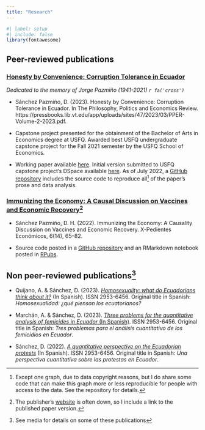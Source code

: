 ```yaml
---
title: "Research"
---
```


```r
#| label: setup
#| include: false
library(fontawesome)
```

## Peer-reviewed publications

### [Honesty by Convenience: Corruption Tolerance in Ecuador](https://pressbooks.lib.vt.edu/pper/chapter/article-5/)

*Dedicated to the memory of Jorge Pazmiño (1941-2021)  `r fa('cross')`*

-  Sánchez Pazmiño, D. (2023). Honesty by Convenience: Corruption Tolerance in Ecuador. In
The Philosophy, Politics and Economics Review.
https://pressbooks.lib.vt.edu/app/uploads/sites/47/2023/03/PPER-Volume-2-2023.pdf.

- Capstone project presented for the obtainment of the Bachelor of Arts in Economics degree at USFQ. Awarded best USFQ undergraduate capstone project for the Fall 2021 semester by the USFQ School of Economics.  

- Working paper available [here](files/research/hbc-v2.pdf). Initial version submitted to USFQ capstone project's DSpace available [here](https://repositorio.usfq.edu.ec/handle/23000/11202). As of July 2022, a [GitHub repository](https://github.com/dsanchezp18/hbc-v2) includes the source code to reproduce all^[Except one graph, due to data copyright reasons, but I do share some code that can make this graph more or less reproducible for people with access to the data. See the repository for details.] of the paper's prose and data analysis.

### [Immunizing the Economy: A Causal Discussion on Vaccines and Economic Recovery](files/research/immunizing-the-econ.pdf)^[The publisher's [website](https://ojs.supercias.gob.ec/index.php/X-pedientes_Economicos/article/view/103) is often down, so I include a link to the published paper version.]

- Sánchez Pazmiño, D. H. (2022). Immunizing the Economy: A Causality Discussion on Vaccines and Economic Recovery. X-Pedientes Económicos, 6(14), 65–82. 

- Source code posted in a [GitHub repository](https://github.com/dsanchezp18/covidvax-econrecovery-paper) and an RMarkdown notebook posted in [RPubs](https://rpubs.com/dsanchezp998/covidvax).

## Non peer-reviewed publications^[See media for details on some of these publications]

- Quijano, A. & Sánchez, D. (2023). [*Homosexuality: what do Ecuadorians think about it?*](https://elquantificador.org/post/valores/2023-07-02-homosexualidad-qu-piensan-los-ecuatorianos/) (In Spanish). ISSN 2953-6456. Original title in Spanish: *Homosexualidad: ¿qué piensan los ecuatorianos?*

- Marchán, A. & Sánchez, D. (2023). [*Three problems for the quantitative analysis of femicides in Ecuador* (In Spanish)](https://elquantificador.org/post/valores/2023-03-07-tres-problemas-para-el-an-lisis-cuantitativo-de-los-femicidios-en-ecuador/). ISSN 2953-6456. Original title in Spanish: *Tres problemas para el análisis cuantitativo de los femicidios en Ecuador*.

- Sánchez, D. (2022). [*A quantitative perspective on the Ecuadorian protests*](https://elquantificador.org/post/valores/perspectiva-cuantitativa-protestas-ecuador/) (In Spanish). ISSN 2953-6456. Original title in Spanish: *Una perspectiva cuantitativa sobre las protestas en Ecuador*.
